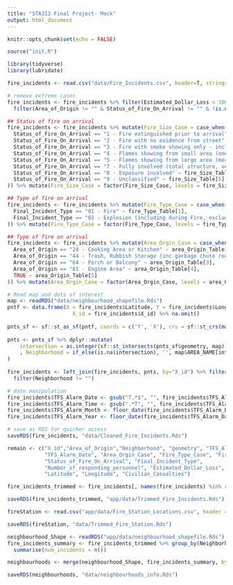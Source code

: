 ```yaml
---
title: "STA313 Final Project- Mock"
output: html_document
---
```


```r
knitr::opts_chunk$set(echo = FALSE)

source("init.R")

library(tidyverse)
library(lubridate)

fire_incidents <- read.csv("data/Fire_Incidents.csv", header=T, stringsAsFactors = T)   

```


```r

# remove extreme cases
fire_incidents <- fire_incidents %>% filter(Estimated_Dollar_Loss < 1000000 & Number_of_responding_personnel != 1275) %>%
  filter(Area_of_Origin != "" & Status_of_Fire_On_Arrival != "" & !is.na(Status_of_Fire_On_Arrival))

## Status of fire on arrival
fire_incidents <- fire_incidents %>% mutate(Fire_Size_Case = case_when(
  Status_of_Fire_On_Arrival == "1 - Fire extinguished prior to arrival" ~ fire_Size_Table[1],
  Status_of_Fire_On_Arrival == "2 - Fire with no evidence from street" ~ fire_Size_Table[2],
  Status_of_Fire_On_Arrival == "3 - Fire with smoke showing only - including vehicle, outdoor fires" ~ fire_Size_Table[3],
  Status_of_Fire_On_Arrival == "4 - Flames showing from small area (one storey or less, part of a vehicle, outdoor)" ~ fire_Size_Table[3],
  Status_of_Fire_On_Arrival == "5 - Flames showing from large area (more than one storey, large area outdoors)" ~ fire_Size_Table[4],
  Status_of_Fire_On_Arrival == "7 - Fully involved (total structure, vehicle, spreading outdoor fire)" ~ fire_Size_Table[4],
  Status_of_Fire_On_Arrival == "8 - Exposure involved" ~ fire_Size_Table[4],
  Status_of_Fire_On_Arrival == "9 - Unclassified" ~ fire_Size_Table[5],
)) %>% mutate(Fire_Size_Case = factor(Fire_Size_Case, levels = fire_Size_Table))

## Type of fire on arrival
fire_incidents <- fire_incidents %>% mutate(Fire_Type_Case = case_when(
  Final_Incident_Type == "01 - Fire" ~ fire_Type_Table[1],
  Final_Incident_Type == "02 - Explosion (including during Fire, excluding Codes 3 & 11-13)" ~ fire_Type_Table[2]
)) %>% mutate(Fire_Type_Case = factor(Fire_Type_Case, levels = fire_Type_Table))

## Type of fire on arrival
fire_incidents <- fire_incidents %>% mutate(Area_Orgin_Case = case_when(
  Area_of_Origin == "24 - Cooking Area or Kitchen" ~ area_Origin_Table[1],
  Area_of_Origin == "44 - Trash, Rubbish Storage (inc garbage chute room, garbage/industri" ~ area_Origin_Table[2],
  Area_of_Origin == "64 - Porch or Balcony" ~ area_Origin_Table[3],
  Area_of_Origin == "81 - Engine Area" ~ area_Origin_Table[4],
  TRUE ~ area_Origin_Table[5]
)) %>% mutate(Area_Orgin_Case = factor(Area_Orgin_Case, levels = area_Origin_Table))

# Read map and dots of interest
map <- readRDS("data/neighbourhood_shapefile.Rds")
pntf <- data.frame(X = fire_incidents$Latitude, Y = fire_incidents$Longitude,
                     X_id = fire_incidents$X_id) %>% na.omit() 
  
pnts_sf <- sf::st_as_sf(pntf, coords = c('Y', 'X'), crs = sf::st_crs(map))
  
pnts <- pnts_sf %>% dplyr::mutate(
    intersection = as.integer(sf::st_intersects(pnts_sf$geometry, map))
    , Neighborhood = if_else(is.na(intersection), '', map$AREA_NAME[intersection])
) 
  
fire_incidents <- left_join(fire_incidents, pnts, by="X_id") %>% filter(!is.na(Neighborhood)) %>% 
  filter(Neighborhood != "")

# date manipulation
fire_incidents$TFS_Alarm_Date <- gsub("T.*$", "", fire_incidents$TFS_Alarm_Time) %>% as.Date()
fire_incidents$TFS_Alarm_Time <- gsub(".*T", "", fire_incidents$TFS_Alarm_Time) 
fire_incidents$TFS_Alarm_Month <- floor_date(fire_incidents$TFS_Alarm_Date, "month")
fire_incidents$TFS_Alarm_Year <- floor_date(fire_incidents$TFS_Alarm_Date, "year")

# save as RDS for quicker access
saveRDS(fire_incidents, "data/Cleaned_Fire_Incidents.Rds")

```

```r

remain <- c("X_id","Area_of_Origin","Neighborhood", "geometry", "TFS_Alarm_Year", "TFS_Alarm_Month", 
            "TFS_Alarm_Date", "Area_Orgin_Case", "Fire_Type_Case", "Fire_Size_Case",
            "Status_of_Fire_On_Arrival", "Final_Incident_Type",
            "Number_of_responding_personnel", "Estimated_Dollar_Loss",
            "Latitude", "Longitude", "Civilian_Casualties")

fire_incidents_trimmed <- fire_incidents[, names(fire_incidents) %in% remain]

saveRDS(fire_incidents_trimmed, "app/data/Trimmed_Fire_Incidents.Rds")

```

```r

fireStation <- read.csv("app/data/Fire_Station_Locations.csv", header = T)

saveRDS(fireStation, "data/Trimmed_Fire_Station.Rds")

```

```r

neighbourhood_Shape <- readRDS("app/data/neighbourhood_shapefile.Rds")
fire_incidents_summary <- fire_incidents_trimmed %>% group_by(Neighborhood) %>%
  summarise(num_incidents = n())

neighbourhoods <- merge(neighbourhood_Shape, fire_incidents_summary, by.x = "AREA_NAME", by.y="Neighborhood")

saveRDS(neighbourhoods, "data/neighbourhoods_info.Rds")

```